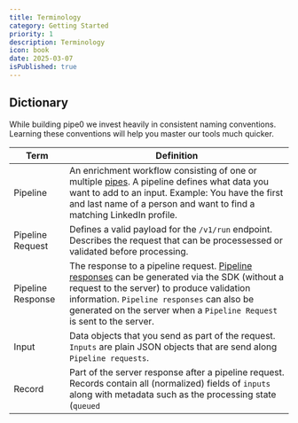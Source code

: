 ```yaml
---
title: Terminology
category: Getting Started
priority: 1
description: Terminology
icon: book
date: 2025-03-07
isPublished: true
---
```


## Dictionary

While building pipe0 we invest heavily in consistent naming conventions. Learning these conventions will help you master our tools much quicker.

| Term    | Definition |
| -------- | ------- |
| Pipeline  | An enrichment workflow consisting of one or multiple [pipes](/docs/pipe-catalog). A pipeline defines what data you want to add to an input. Example: You have the first and last name of a person and want to find a matching LinkedIn profile.    |
| Pipeline Request  | Defines a valid payload for the `/v1/run` endpoint. Describes the request that can be processessed or validated before processing. |
| Pipeline Response  | The response to a pipeline request. [Pipeline responses](/docs/terminology) can be generated via the SDK (without a request to the server) to produce validation information. `Pipeline responses` can also be generated on the server when a `Pipeline Request` is sent to the server. |
| Input | Data objects that you send as part of the request. `Inputs` are plain JSON objects that are send along `Pipeline requests`. |
| Record | Part of the server response after a pipeline request. Records contain all (normalized) fields of `inputs` along with metadata such as the processing state (`queued` | `processing` | `completed`) of the record. |
